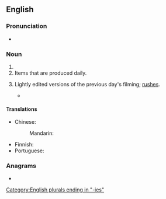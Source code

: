 ==English==

===Pronunciation===
* {{a|UK}} {{IPA|/ˈdeɪliːz/|lang=en}}

===Noun===
{{head|en|noun plural form}}

# {{plural of|daily|lang=en}}
# Items that are produced daily. {{rfv-sense|lang=en|other dictionaries do not support this sense}}
# {{lb|en|cinematography}} Lightly edited versions of the previous day's filming; [[rushes]].
#* {{quote-book|year=1972|title=American Cinematographer - Volume 53  |author= |page=811 |ISBN= |passage=The chances are that a cameraman requesting that his '''dailies''' be printed at the middle of the scale is cheating himself. }}

====Translations====
{{trans-top|items produced daily}}
* Chinese:
*: Mandarin: {{t-needed|cmn}}
{{trans-mid}}
* Finnish: {{t|fi|päivittäistavarat|p}}
* Portuguese: {{t-needed|pt}}
{{trans-bottom}}

{{trans-see|rushes}}

===Anagrams===
* {{anagrams|en|liaised|sedilia}}

[[Category:English plurals ending in "-ies"]]